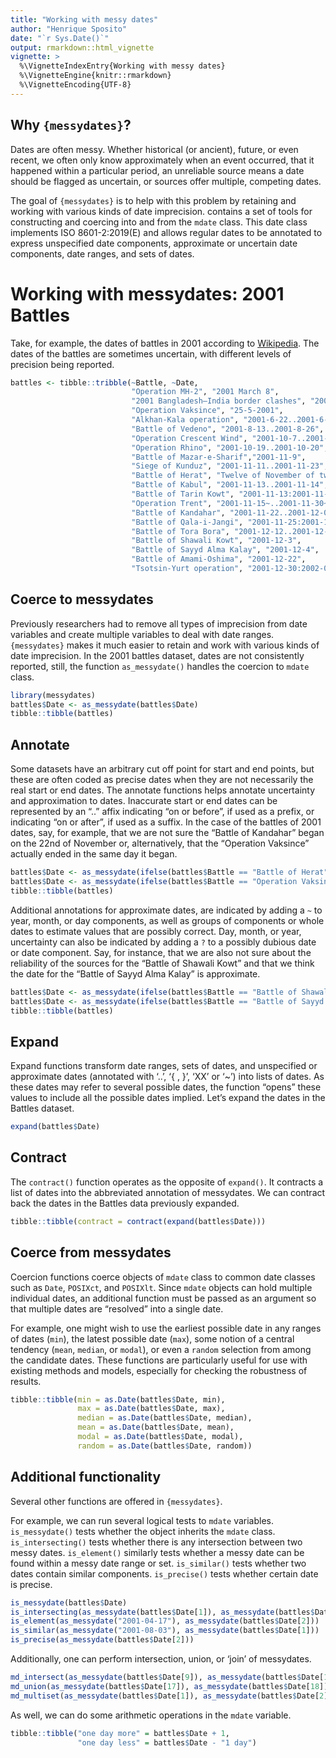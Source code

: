 ```yaml
---
title: "Working with messy dates"
author: "Henrique Sposito"
date: "`r Sys.Date()`"
output: rmarkdown::html_vignette
vignette: >
  %\VignetteIndexEntry{Working with messy dates}
  %\VignetteEngine{knitr::rmarkdown}
  %\VignetteEncoding{UTF-8}
---
```


## Why `{messydates}`?

Dates are often messy.
Whether historical (or ancient), future, or even recent,
we often only know approximately when an event occurred,
that it happened within a particular period,
an unreliable source means a date should be flagged as uncertain,
or sources offer multiple, competing dates.

The goal of `{messydates}` is to help with this problem by retaining and working
with various kinds of date imprecision.
\pkg{messydates} contains a set of tools for constructing and coercing into and from the `mdate` class.
This date class implements ISO 8601-2:2019(E) and allows regular dates to be annotated to express unspecified date components, approximate or uncertain date components, date ranges, and sets of dates.

# Working with messydates: 2001 Battles

Take, for example, the dates of battles in 2001 according to [Wikipedia](https://en.wikipedia.org/wiki/List_of_battles_in_the_21st_century).
The dates of the battles are sometimes uncertain, with different levels of precision being reported.

```r
battles <- tibble::tribble(~Battle, ~Date,
                           "Operation MH-2", "2001 March 8",
                           "2001 Bangladesh–India border clashes", "2001-04-16..2001-04-20",
                           "Operation Vaksince", "25-5-2001",
                           "Alkhan-Kala operation", "2001-6-22..2001-6-28",
                           "Battle of Vedeno", "2001-8-13..2001-8-26",
                           "Operation Crescent Wind", "2001-10-7..2001-12?",
                           "Operation Rhino", "2001-10-19..2001-10-20",
                           "Battle of Mazar-e-Sharif","2001-11-9",
                           "Siege of Kunduz", "2001-11-11..2001-11-23",
                           "Battle of Herat", "Twelve of November of two thousand and twenty-one", 
                           "Battle of Kabul", "2001-11-13..2001-11-14",
                           "Battle of Tarin Kowt", "2001-11-13:2001-11-14",
                           "Operation Trent", "2001-11-15~..2001-11-30~",
                           "Battle of Kandahar", "2001-11-22..2001-12-07",
                           "Battle of Qala-i-Jangi", "2001-11-25:2001-12-01",
                           "Battle of Tora Bora", "2001-12-12..2001-12-17",
                           "Battle of Shawali Kowt", "2001-12-3",
                           "Battle of Sayyd Alma Kalay", "2001-12-4",
                           "Battle of Amami-Oshima", "2001-12-22",
                           "Tsotsin-Yurt operation", "2001-12-30:2002-01-03")
```

## Coerce to messydates

Previously researchers had to remove all types of imprecision from date variables and
create multiple variables to deal with date ranges.
`{messydates}` makes it much easier to retain and work with various kinds of date imprecision.
In the 2001 battles dataset, dates are not consistently reported,
still, the function `as_messydate()` handles the coercion to `mdate` class.

```r
library(messydates)
battles$Date <- as_messydate(battles$Date)
tibble::tibble(battles)
```

## Annotate

Some datasets have an arbitrary cut off point for start and end points, 
but these are often coded as precise dates when they are not necessarily the real start or end dates.
The annotate functions helps annotate uncertainty and approximation to dates.
Inaccurate start or end dates can be represented by an ".." affix
indicating "on or before", if used as a prefix,
or indicating "on or after", if used as a suffix.
In the case of the battles of 2001 dates, say, for example, that we are not sure the
"Battle of Kandahar" began on the 22nd of November or, alternatively, that the
"Operation Vaksince" actually ended in the same day it began.

```r
battles$Date <- as_messydate(ifelse(battles$Battle == "Battle of Herat", on_or_before(battles$Date), battles$Date))
battles$Date <- as_messydate(ifelse(battles$Battle == "Operation Vaksince", on_or_after(battles$Date), battles$Date))
tibble::tibble(battles)
```

Additional annotations for approximate dates, are indicated by adding a `~` to year,
month, or day components, as well as groups of components or whole dates
to estimate values that are possibly correct.
Day, month, or year, uncertainty can also be indicated by adding a `?`
to a possibly dubious date or date component.
Say, for instance, that we are also not sure about the reliability of the sources for the
"Battle of Shawali Kowt" and that we think the date for the "Battle of Sayyd Alma Kalay" is approximate.

```r
battles$Date <- as_messydate(ifelse(battles$Battle == "Battle of Shawali Kowt", as_uncertain(battles$Date), battles$Date))
battles$Date <- as_messydate(ifelse(battles$Battle == "Battle of Sayyd Alma Kalay", as_approximate(battles$Date), battles$Date))
tibble::tibble(battles)
```

## Expand

Expand functions transform date ranges, sets of dates, and unspecified or 
approximate dates (annotated with '..', '{ , }', 'XX' or '~') into lists of dates.
As these dates may refer to several possible dates,
the function "opens" these values to include all the possible dates implied.
Let's expand the dates in the Battles dataset.

```r
expand(battles$Date)
```

## Contract

The `contract()` function operates as the opposite of `expand()`.
It contracts a list of dates into the abbreviated annotation of messydates.
We can contract back the dates in the Battles data previously expanded.

```r
tibble::tibble(contract = contract(expand(battles$Date)))
```

## Coerce from messydates

Coercion functions coerce objects of `mdate` class to 
common date classes such as `Date`, `POSIXct`, and `POSIXlt`.
Since `mdate` objects can hold multiple individual dates,
an additional function must be passed as an argument so that multiple dates
are "resolved" into a single date.

For example, one might wish to use the earliest possible date
in any ranges of dates (`min`), the latest possible date (`max`),
some notion of a central tendency (`mean`, `median`, or `modal`),
or even a `random` selection from among the candidate dates. 
These functions are particularly useful for use with existing methods and models,
especially for checking the robustness of results.

```r
tibble::tibble(min = as.Date(battles$Date, min),
               max = as.Date(battles$Date, max),
               median = as.Date(battles$Date, median),
               mean = as.Date(battles$Date, mean),
               modal = as.Date(battles$Date, modal),
               random = as.Date(battles$Date, random))
```

## Additional functionality

Several other functions are offered in `{messydates}`.

For example, we can run several logical tests to `mdate` variables.
`is_messydate()` tests whether the object inherits the `mdate` class.
`is_intersecting()` tests whether there is any intersection between two messy dates.
`is_element()` similarly tests whether a messy date can be found within a messy date range or set.
`is_similar()` tests whether two dates contain similar components.
`is_precise()` tests whether certain date is precise.

```r
is_messydate(battles$Date)
is_intersecting(as_messydate(battles$Date[1]), as_messydate(battles$Date[2]))
is_element(as_messydate("2001-04-17"), as_messydate(battles$Date[2]))
is_similar(as_messydate("2001-08-03"), as_messydate(battles$Date[1]))
is_precise(as_messydate(battles$Date[2]))
```

Additionally, one can perform intersection, union, or 'join' of messydates.

```r
md_intersect(as_messydate(battles$Date[9]), as_messydate(battles$Date[10]))
md_union(as_messydate(battles$Date[17]), as_messydate(battles$Date[18]))
md_multiset(as_messydate(battles$Date[1]), as_messydate(battles$Date[2]))
```

As well, we can do some arithmetic operations in the `mdate` variable.

```r
tibble::tibble("one day more" = battles$Date + 1,
               "one day less" = battles$Date - "1 day")
```
